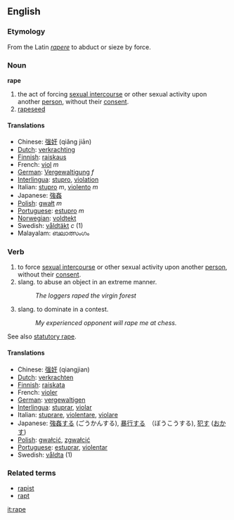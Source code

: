 ==English==
===Etymology===
From the Latin ''[[rapere]]'' to abduct or sieze by force.

===Noun===
'''rape'''

# the act of forcing [[sexual intercourse]] or other sexual activity upon another [[person]], without their [[consent]].
#[[rapeseed]]

====Translations====
*Chinese: [[强奸]] (qiǎng jiān)
*[[Dutch]]: [[verkrachting]]
*[[Finnish]]: [[raiskaus]]
*French: [[viol]] ''m''
*[[German]]: [[Vergewaltigung]] ''f''
*[[Interlingua]]: [[stupro]], [[violation]]
*Italian: [[stupro]] ''m'', [[violento]] ''m''
*Japanese: [[強姦]]
*[[Polish]]: [[gwałt]] ''m''
*[[Portuguese]]: [[estupro]] ''m''
*[[Norwegian]]: [[voldtekt]]
*Swedish: [[våldtäkt]]  ''c'' (1)
*Malayalam: ബലാത്സംഗം

===Verb===
# to force [[sexual intercourse]] or other sexual activity upon another [[person]], without their [[consent]].
# slang. to abuse an object in an extreme manner.
#: ''The loggers raped the virgin forest''
# slang. to dominate in a contest.
#: ''My experienced opponent will rape me at chess.''

See also [[statutory rape]].

====Translations====
*Chinese: [[强奸]] (qiangjian)
*[[Dutch]]: [[verkrachten]]
*[[Finnish]]: [[raiskata]]
*French: [[violer]] 
*[[German]]: [[vergewaltigen]]
*[[Interlingua]]: [[stuprar]], [[violar]]
*Italian: [[stuprare]], [[violentare]], [[violare]]
*Japanese: [[強姦]]する (ごうかんする), [[暴行]]する　（ぼうこうする), [[犯す]] ([[おかす]])
*[[Polish]]: [[gwałcić]], [[zgwałcić]]
*[[Portuguese]]: [[estuprar]], [[violentar]]
*Swedish: [[våldta]] (1)

===Related terms===
*[[rapist]]
*[[rapt]]

[[it:rape]]